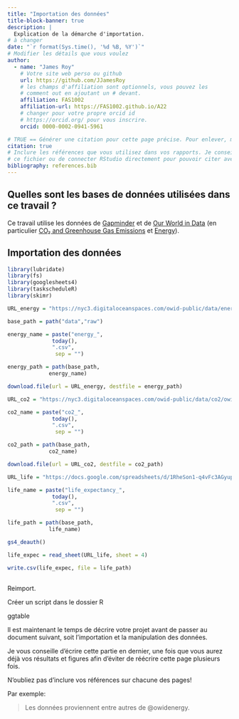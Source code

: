 ```yaml
---
title: "Importation des données"
title-block-banner: true
description: | 
  Explication de la démarche d'importation.
# à changer
date: "`r format(Sys.time(), '%d %B, %Y')`"
# Modifier les détails que vous voulez
author:
  - name: "James Roy"
    # Votre site web perso ou github
    url: https://github.com/JJamesRoy
    # les champs d'affiliation sont optionnels, vous pouvez les
    # comment out en ajoutant un # devant.
    affiliation: FAS1002
    affiliation-url: https://FAS1002.github.io/A22
    # changer pour votre propre orcid id
    # https://orcid.org/ pour vous inscrire.
    orcid: 0000-0002-0941-5961

# TRUE == Générer une citation pour cette page précise. Pour enlever, mettre false.
citation: true
# Inclure les références que vous utilisez dans vos rapports. Je conseille Zotero pour construire
# ce fichier ou de connecter RStudio directement pour pouvoir citer avec @nom-de-reference.
bibliography: references.bib
---
```


## Quelles sont les bases de données utilisées dans ce travail ?

Ce travail utilise les données de [Gapminder](https://www.gapminder.org/) et de [Our World in Data](https://ourworldindata.org/) (en particulier [CO₂ and Greenhouse Gas Emissions](https://github.com/owid/co2-data) et [Energy](https://ourworldindata.org/energy)).

## Importation des données

```r
library(lubridate)
library(fs)
library(googlesheets4)
library(taskscheduleR)
library(skimr)
```

```r
URL_energy = "https://nyc3.digitaloceanspaces.com/owid-public/data/energy/owid-energy-data.csv"

base_path = path("data","raw")

energy_name = paste("energy_",
              today(),
              ".csv",
               sep = "")

energy_path = path(base_path,
             energy_name)

download.file(url = URL_energy, destfile = energy_path)
```

```r
URL_co2 = "https://nyc3.digitaloceanspaces.com/owid-public/data/co2/owid-co2-data.csv"

co2_name = paste("co2_",
              today(),
              ".csv",
               sep = "")

co2_path = path(base_path,
             co2_name)

download.file(url = URL_co2, destfile = co2_path)
```

```r
URL_life = "https://docs.google.com/spreadsheets/d/1RheSon1-q4vFc3AGyupVPH6ptEByE-VtnjOCselU0PE/edit#gid=176703676"

life_name = paste("life_expectancy_",
              today(),
              ".csv",
               sep = "")

life_path = path(base_path,
             life_name)

gs4_deauth()

life_expec = read_sheet(URL_life, sheet = 4)

write.csv(life_expec, file = life_path)
```

## 

Reimport.

Créer un script dans le dossier R

ggtable

Il est maintenant le temps de décrire votre projet avant de passer au document suivant, soit l'importation et la manipulation des données.

Je vous conseille d'écrire cette partie en dernier, une fois que vous aurez déjà vos résultats et figures afin d'éviter de réécrire cette page plusieurs fois.

::: callout-important
N'oubliez pas d'inclure vos références sur chacune des pages!
:::

Par exemple:

> Les données proviennent entre autres de @owidenergy.
